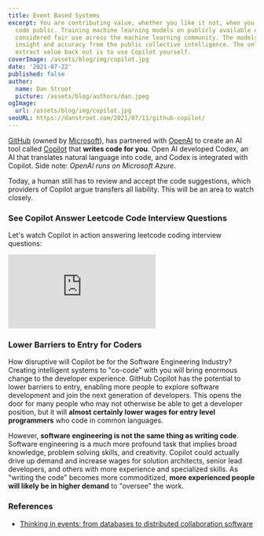 ```yaml
---
title: Event Based Systems
excerpt: You are contributing value, whether you like it not, when you make your
  code public. Training machine learning models on publicly available data is
  considered fair use across the machine learning community. The models gain
  insight and accuracy from the public collective intelligence. The only way to
  extract value back out is to use Copilot yourself.
coverImage: /assets/blog/img/copilot.jpg
date: '2021-07-22'
published: false
author:
  name: Dan Stroot
  picture: /assets/blog/authors/dan.jpeg
ogImage:
  url: /assets/blog/img/copilot.jpg
seoURL: https://danstroot.com/2021/07/11/github-copilot/
---
```


[GitHub](https://github.com/) (owned by [Microsoft](https://www.microsoft.com/en-us/)), has partnered with [OpenAI](https://openai.com/) to create an AI tool called [Copilot](https://copilot.github.com/) that **writes code for you**. Open AI developed Codex, an AI that translates natural language into code, and Codex is integrated with Copilot. Side note: _OpenAI runs on Microsoft Azure_.

Today, a human still has to review and accept the code suggestions, which providers of Copilot argue transfers all liability. This will be an area to watch closely.

### See Copilot Answer Leetcode Code Interview Questions

Let's watch Copilot in action answering leetcode coding interview questions:

<div class="video-container">
  <iframe src="https://www.youtube.com/embed/72W_VvFRqc0" title="YouTube video player" frameborder="0" allow="accelerometer; autoplay; clipboard-write; encrypted-media; gyroscope; picture-in-picture" allowfullscreen></iframe>
</div>

### Lower Barriers to Entry for Coders

How disruptive will Copilot be for the Software Engineering Industry? Creating intelligent systems to "co-code" with you will bring enormous change to the developer experience. GitHub Copilot has the potential to lower barriers to entry, enabling more people to explore software development and join the next generation of developers. This opens the door for many people who may not otherwise be able to get a developer position, but it will **almost certainly lower wages for entry level programmers** who code in common languages.

However, **software engineering is not the same thing as writing code**. Software engineering is a much more profound task that implies broad knowledge, problem solving skills, and creativity. Copilot could actually drive up demand and increase wages for solution architects, senior lead developers, and others with more experience and specialized skills. As "writing the code" becomes more commoditized, **more experienced people will likely be in higher demand** to "oversee" the work.

### References

- [Thinking in events: from databases to distributed collaboration software](https://dl.acm.org/doi/10.1145/3465480.3467835)
